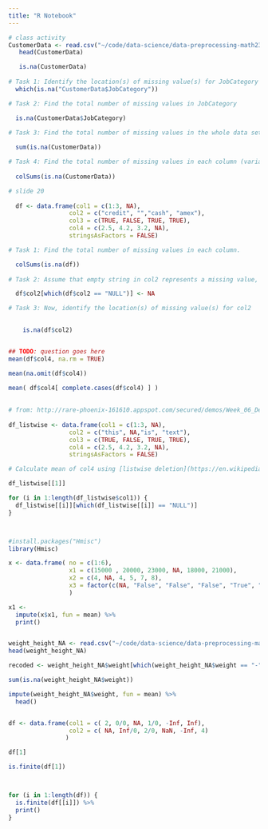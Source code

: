 ```yaml
---
title: "R Notebook"
---
```

```r

# class activity
CustomerData <- read.csv("~/code/data-science/data-preprocessing-math2349/data/CustomerData.csv")
   head(CustomerData)

   is.na(CustomerData)
   
# Task 1: Identify the location(s) of missing value(s) for JobCategory
  which(is.na("CustomerData$JobCategory"))

# Task 2: Find the total number of missing values in JobCategory

  is.na(CustomerData$JobCategory)
  
# Task 3: Find the total number of missing values in the whole data set

  sum(is.na(CustomerData))

# Task 4: Find the total number of missing values in each column (variable) in the data set
   
  colSums(is.na(CustomerData))

```


```r
  
# slide 20
  
  df <- data.frame(col1 = c(1:3, NA),
                 col2 = c("credit", "","cash", "amex"), 
                 col3 = c(TRUE, FALSE, TRUE, TRUE), 
                 col4 = c(2.5, 4.2, 3.2, NA),
                 stringsAsFactors = FALSE)

# Task 1: Find the total number of missing values in each column.

  colSums(is.na(df))  
    
# Task 2: Assume that empty string in col2 represents a missing value, so replace it with a NA

  df$col2[which(df$col2 == "NULL")] <- NA

# Task 3: Now, identify the location(s) of missing value(s) for col2
  

    is.na(df$col2)


## TODO: question goes here    
mean(df$col4, na.rm = TRUE)

mean(na.omit(df$col4))

mean( df$col4[ complete.cases(df$col4) ] )
  
  
# from: http://rare-phoenix-161610.appspot.com/secured/demos/Week_06_Demo.html#25
  
df_listwise <- data.frame(col1 = c(1:3, NA),
                 col2 = c("this", NA,"is", "text"), 
                 col3 = c(TRUE, FALSE, TRUE, TRUE), 
                 col4 = c(2.5, 4.2, 3.2, NA),
                 stringsAsFactors = FALSE)

# Calculate mean of col4 using [listwise deletion](https://en.wikipedia.org/wiki/Listwise_deletion) of missing values (i.e. if one observation is missing in any column, do not include it while computing mean)

df_listwise[[1]]

for (i in 1:length(df_listwise$col1)) {
  df_listwise[[i]][which(df_listwise[[i]] == "NULL")]
}




```
[listwise deletion]: https://en.wikipedia.org/wiki/Listwise_deletion


```r
#install.packages("Hmisc")
library(Hmisc)

x <- data.frame( no = c(1:6),
                 x1 = c(15000 , 20000, 23000, NA, 18000, 21000), 
                 x2 = c(4, NA, 4, 5, 7, 8),
                 x3 = factor(c(NA, "False", "False", "False", "True", "True"))
                 )

x1 <- 
  impute(x$x1, fun = mean) %>% 
  print()


weight_height_NA <- read.csv("~/code/data-science/data-preprocessing-math2349/data/weight_height_NA.csv")
head(weight_height_NA)

recoded <- weight_height_NA$weight[which(weight_height_NA$weight == "-")] <- NA

sum(is.na(weight_height_NA$weight))

impute(weight_height_NA$weight, fun = mean) %>%
  head()


df <- data.frame(col1 = c( 2, 0/0, NA, 1/0, -Inf, Inf),
                 col2 = c( NA, Inf/0, 2/0, NaN, -Inf, 4)
                )

df[1]

is.finite(df[1])



for (i in 1:length(df)) {
  is.finite(df[[i]]) %>%
  print()
}

```

